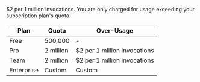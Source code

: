 $2 per 1 million invocations. You are only charged for usage exceeding your subscription plan's quota.

| Plan       | Quota     | Over-Usage                   |
| ---------- | --------- | ---------------------------- |
| Free       | 500,000   | -                            |
| Pro        | 2 million | $2 per 1 million invocations |
| Team       | 2 million | $2 per 1 million invocations |
| Enterprise | Custom    | Custom                       |
